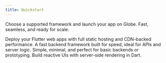 ```yaml
---
title: Quickstart
---
```


Choose a supported framework and launch your app on Globe. Fast, seamless, and ready for scale.

<CardGroup>
  <Card title="Flutter Web" href="/frameworks/flutter-web">
    Deploy your Flutter web apps with full static hosting and CDN-backed
    performance.
  </Card>
  <Card title="Dart Frog" href="/frameworks/dart-frog">
    A fast backend framework built for speed, ideal for APIs and server logic.
  </Card>
  <Card title="Dart Shelf" href="/frameworks/shelf-server">
    Simple, minimal, and perfect for basic backends or prototyping.
  </Card>
  <Card title="Jaspr" href="/frameworks/jaspr">
    Build reactive UIs with server-side rendering in Dart.
  </Card>
</CardGroup>
